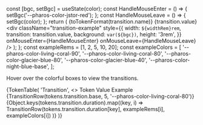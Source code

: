 
  const [bgc, setBgc] = useState(color);
  const HandleMouseEnter = () => {
    setBgc('--pharos-color-jstor-red');
  };
  const HandleMouseLeave = () => {
    setBgc(color);
  };
  return (
    <tr>
      <td>{toTokenFormat(transition.name)}</td>
      <td>{transition.value}</td>
      <td>
        <div
          className="transition-example"
          style={{
            width: `${widthRem}rem`,
            transition: transition.value,
            background: `var(${bgc})`,
            height: '3rem',
          }}
          onMouseEnter={HandleMouseEnter}
          onMouseLeave={HandleMouseLeave}
        />
      </td>
    </tr>
  );
};
const exampleRems = [1, 2, 5, 10, 20];
const exampleColors = [
  '--pharos-color-living-coral-90',
  '--pharos-color-living-coral-80',
  '--pharos-color-glacier-blue-80',
  '--pharos-color-glacier-blue-40',
  '--pharos-color-night-blue-base',
];

<PageSection title="Transitions" isHeader>
  <p>Hover over the colorful boxes to view the transitions.</p>
  {TokenTable(
    'Transition',
    <>
      <thead>
        <tr>
          <th style={{ width: '40%' }}>Token</th>
          <th style={{ width: '40%' }}>Value</th>
          <th>Example</th>
        </tr>
      </thead>
      <tbody>
        {TransitionRow(tokens.transition.base, 5, '--pharos-color-living-coral-80')}
        {Object.keys(tokens.transition.duration).map((key, i) =>
          TransitionRow(tokens.transition.duration[key], exampleRems[i], exampleColors[i])
        )}
      </tbody>
    </>
  )}
</PageSection>
